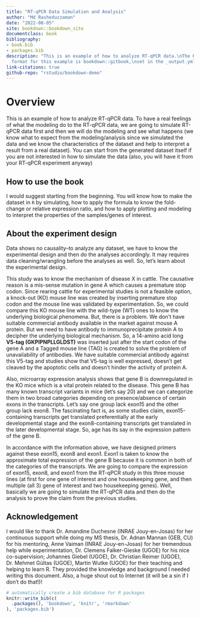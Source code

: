 ```yaml
--- 
title: "RT-qPCR Data Simulation and Analysis"
author: "Md Rasheduzzaman"
date: "2022-08-05"
site: bookdown::bookdown_site
documentclass: book
bibliography:
- book.bib
- packages.bib
description: "This is an example of how to analyze RT-qPCR data.\nThe HTML output
  format for this example is bookdown::gitbook,\nset in the _output.yml file.\n"
link-citations: true
github-repo: "rstudio/bookdown-demo"
---
```


# Overview

This is an example of how to analyze RT-qPCR data. To have a real feelings of what the modeling do to the RT-qPCR data, we are going to simulate RT-qPCR data first and then we will do the modeling and see what happens (we know what to expect from the modeling/analysis since we simulated the data and we know the characteristics of the dataset and help to interpret a result from a real dataset). You can start from the generated dataset itself if you are not interested in how to simulate the data (also, you will have it from your RT-qPCR experiment anyway)


## How to use the book

I would suggest starting from the beginning. You will know how to make the dataset in `R` by simulating, how to apply the formula to know the fold-change or relative expression ratio, and how to apply plotting and modeling to interpret the properties of the samples/genes of interest. 

## About the experiment design

Data shows no causality--to analyze any dataset, we have to know the experimental design and then do the analyses accordingly. It may requires data cleaning/wrangling before the analyses as well. So, let's learn about the experimental design.

This study was to know the mechanism of disease X in cattle. The causative reason is a mis-sense mutation in gene A which causes a premature stop codon. Since rearing cattle for experimental studies is not a feasible option, a knock-out (KO) mouse line was created by inserting premature stop codon and the mouse line was validated by experimentation. So, we could compare this KO mouse line with the wild-type (WT) ones to know the underlying biological phenomena. But, there is a problem. We don't have suitable commercial antibody available in the market against mouse A protein. But we need to have antibody to immunoprecipitate protein A to decipher the underlying biological mechanism. So, a 14-amino acid long **V5-tag (GKPIPNPLLGLDST)** was inserted just after the start codon of the gene A and a Tagged mouse line (TAG) is created to solve the problem of unavailability of antibodies. We have suitable commercial antibody against this V5-tag and studies show that V5-tag is well expressed, doesn't get cleaved by the apoptotic cells and doesn't hinder the activity of protein A. 

Also, microarray expression analysis shows that gene B is downregulated in the KO mice which is a vital protein related to the disease. This gene B has many known transcript variants in mice (let's say 20) and we can categorize them in two broad categories depending on presence/absence of certain exons in the transcripts. Let's say one group lack exon15 and the other group lack exon8. The fascinating fact is, as some studies claim, exon15-containing transcripts get translated preferentially at the early developmental stage and the exon8-containing transcripts get translated in the later developmental stage. So, age has its say in the expression pattern of the gene B.

In accordance with the information above, we have designed primers against these exon15, exon8 and exon1. Exon1 is taken to know the approximate total expression of the gene B because it is common in both of the categories of the transcripts. We are going to compare the expression of exon15, exon8, and exon1 from the RT-qPCR study in this three mouse lines (at first for one gene of interest and one housekeeping gene, and then multiple (all 3) gene of interest and two housekeeping genes). Well, basically we are going to simulate the RT-qPCR data and then do the analysis to prove the claim from the previous studies. 


## Acknowledgement

I would like to thank Dr. Amandine Duchesne (INRAE Jouy-en-Josas) for her continuous support while doing my MS thesis, Dr. Adnan Mannan (GEB, CU) for his  mentoring, Anne Vaiman (INRAE Jouy-en-Josas) for her tremendous help while experimentation, Dr. Clemens Falker-Gieske (UGOE) for his nice co-supervision; Johannes Giebel (UGOE), Dr. Christian Reimer (UGOE), Dr. Mehmet Gültas (UGOE), Martin Wutke (UGOE) for their teaching and helping to learn R. They provided the knowledge and background I needed writing this document. Also, a huge shout out to Internet (it will be a sin if I don't do that!)!


```r
# automatically create a bib database for R packages
knitr::write_bib(c(
  .packages(), 'bookdown', 'knitr', 'rmarkdown'
), 'packages.bib')
```
